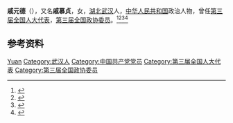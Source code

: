 '''戚元德'''（{{bd|1905年||1974年|}}），又名'''戚慕贞'''，女，[[湖北|湖北]][[武汉|武汉]]人，[[中华人民共和国|中华人民共和国]]政治人物，曾任[[第三届全国人大代表|第三届全国人大代表]]，[[第三届全国政协委员|第三届全国政协委员]]。<ref>{{Cite book|title=中华人民共和国职官志|author=何虎生, 李耀东, 向常福主编|publisher=中国社会出版社|year=2003|isbn=9787800883934|location=北京|pages=}}</ref><ref>{{Cite book|title=历届全国政协委员人名辞典|author=|publisher=中国国际广播出版社|year=1996|isbn=9787507813746|location=北京|pages=286}}</ref><ref>{{Cite book|title=华夏妇女名人词典|author=周行健主编|publisher=华夏出版社|year=1988|isbn=|location=北京|pages=}}</ref><ref>{{Cite book|title=古今中外女名人辞典|author=中国妇女管理干部学院编|publisher=中国广播电视出版社|year=1989|isbn=|location=北京|pages=}}</ref>

== 参考资料 ==
{{reflist}}

{{中国人物小作品}}
{{中华全国民主妇女联合会第一届执行委员会}}

{{Authority control}}
{{DEFAULTSORT:Qi戚}}
[[Category:戚姓|Yuan]]
[[Category:武汉人|Category:武汉人]]
[[Category:中国共产党党员|Category:中国共产党党员]]
[[Category:第三届全国人大代表|Category:第三届全国人大代表]]
[[Category:第三届全国政协委员|Category:第三届全国政协委员]]